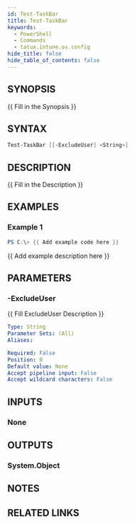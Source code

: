 ```yaml
---
id: Test-TaskBar
title: Test-TaskBar
keywords:
  - PowerShell
  - Commands
  - tatux.intune.os.config
hide_title: false
hide_table_of_contents: false
---
```


## SYNOPSIS

\{\{ Fill in the Synopsis \}\}

## SYNTAX

```powershell
Test-TaskBar [[-ExcludeUser] <String>]
```

## DESCRIPTION

\{\{ Fill in the Description \}\}

## EXAMPLES

### Example 1

```powershell
PS C:\> {{ Add example code here }}
```

\{\{ Add example description here \}\}

## PARAMETERS

### -ExcludeUser

\{\{ Fill ExcludeUser Description \}\}

```yaml
Type: String
Parameter Sets: (All)
Aliases:

Required: False
Position: 0
Default value: None
Accept pipeline input: False
Accept wildcard characters: False
```

## INPUTS

### None

## OUTPUTS

### System.Object

## NOTES

## RELATED LINKS
